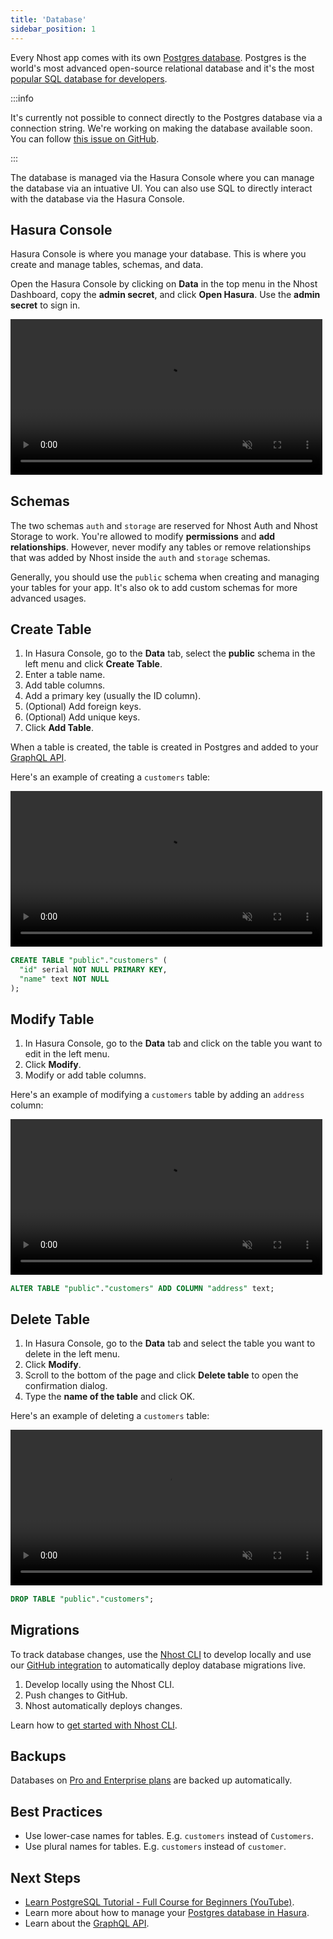 ```yaml
---
title: 'Database'
sidebar_position: 1
---
```



Every Nhost app comes with its own [Postgres database](https://postgres.org/). Postgres is the world's most advanced open-source relational database and it's the most [popular SQL database for developers](https://insights.stackoverflow.com/survey/2021#section-most-loved-dreaded-and-wanted-databases).

:::info

It's currently not possible to connect directly to the Postgres database via a connection string. We're working on making the database available soon. You can follow [this issue on GitHub](https://github.com/nhost/nhost/issues/113).

:::

The database is managed via the Hasura Console where you can manage the database via an intuative UI. You can also use SQL to directly interact with the database via the Hasura Console.

## Hasura Console

Hasura Console is where you manage your database. This is where you create and manage tables, schemas, and data.

Open the Hasura Console by clicking on **Data** in the top menu in the Nhost Dashboard, copy the **admin secret**, and click **Open Hasura**. Use the **admin secret** to sign in.

<video width="99%" autoPlay muted loop controls="true">
  <source src="/videos/open-hasura-console.mp4" type="video/mp4" />
</video>

## Schemas

The two schemas `auth` and `storage` are reserved for Nhost Auth and Nhost Storage to work. You're allowed to modify **permissions** and **add relationships**. However, never modify any tables or remove relationships that was added by Nhost inside the `auth` and `storage` schemas.

Generally, you should use the `public` schema when creating and managing your tables for your app. It's also ok to add custom schemas for more advanced usages.

## Create Table

1. In Hasura Console, go to the **Data** tab, select the **public** schema in the left menu and click **Create Table**.
2. Enter a table name.
3. Add table columns.
4. Add a primary key (usually the ID column).
5. (Optional) Add foreign keys.
6. (Optional) Add unique keys.
7. Click **Add Table**.

When a table is created, the table is created in Postgres and added to your [GraphQL API](/platform/graphql).

Here's an example of creating a `customers` table:

<Tabs groupId="hasura-console-vs-sql">
  <TabItem value="hasura-cosnole" label="Hasura Console" default>

<video width="99%" autoPlay muted loop controls="true">
  <source src="/videos/hasura-create-table.mp4" type="video/mp4" />
</video>

  </TabItem>
  <TabItem value="sql" label="SQL">

```sql
CREATE TABLE "public"."customers" (
  "id" serial NOT NULL PRIMARY KEY,
  "name" text NOT NULL
);
```

  </TabItem>
</Tabs>

## Modify Table

1. In Hasura Console, go to the **Data** tab and click on the table you want to edit in the left menu.
2. Click **Modify**.
3. Modify or add table columns.

Here's an example of modifying a `customers` table by adding an `address` column:

<Tabs groupId="hasura-console-vs-sql">
  <TabItem value="hasura-cosnole" label="Hasura Console" default>

<video width="99%" autoPlay muted loop controls="true">
  <source src="/videos/hasura-modify-table.mp4" type="video/mp4" />
</video>

  </TabItem>
  <TabItem value="sql" label="SQL">

```sql
ALTER TABLE "public"."customers" ADD COLUMN "address" text;
```

  </TabItem>
</Tabs>

## Delete Table

1. In Hasura Console, go to the **Data** tab and select the table you want to delete in the left menu.
2. Click **Modify**.
3. Scroll to the bottom of the page and click **Delete table** to open the confirmation dialog.
4. Type the **name of the table** and click OK.

Here's an example of deleting a `customers` table:

<Tabs groupId="hasura-console-vs-sql">
  <TabItem value="hasura-cosnole" label="Hasura Console" default>

<video width="99%" autoPlay muted loop controls="true">
  <source src="/videos/hasura-delete-table.mp4" type="video/mp4" />
</video>

  </TabItem>
  <TabItem value="sql" label="SQL">

```sql
DROP TABLE "public"."customers";
```

  </TabItem>
</Tabs>

## Migrations

To track database changes, use the [Nhost CLI](/platform/cli) to develop locally and use our [GitHub integration](/platform/github-integration) to automatically deploy database migrations live.

1. Develop locally using the Nhost CLI.
2. Push changes to GitHub.
3. Nhost automatically deploys changes.

Learn how to [get started with Nhost CLI](/platform/overview/get-started-with-nhost-cli).

## Backups

Databases on [Pro and Enterprise plans](https://nhost.io/pricing) are backed up automatically.

## Best Practices

- Use lower-case names for tables. E.g. `customers` instead of `Customers`.
- Use plural names for tables. E.g. `customers` instead of `customer`.

## Next Steps

- [Learn PostgreSQL Tutorial - Full Course for Beginners (YouTube)](https://www.youtube.com/watch?v=qw--VYLpxG4).
- Learn more about how to manage your [Postgres database in Hasura](https://hasura.io/docs/latest/graphql/core/databases/postgres/schema/index/).
- Learn about the [GraphQL API](/platform/graphql).

